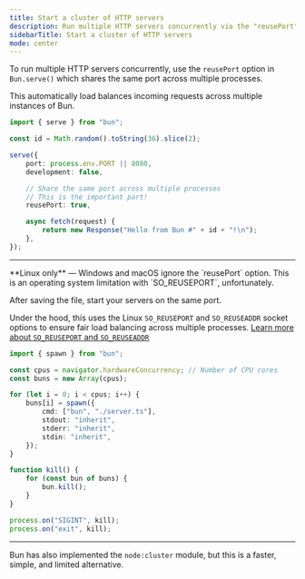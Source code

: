 ```yaml
---
title: Start a cluster of HTTP servers
description: Run multiple HTTP servers concurrently via the "reusePort" option to share the same port across multiple processes
sidebarTitle: Start a cluster of HTTP servers
mode: center
---
```


To run multiple HTTP servers concurrently, use the `reusePort` option in `Bun.serve()` which shares the same port across multiple processes.

This automatically load balances incoming requests across multiple instances of Bun.

```ts server.ts icon="/icons/typescript.svg"
import { serve } from "bun";

const id = Math.random().toString(36).slice(2);

serve({
	port: process.env.PORT || 8080,
	development: false,

	// Share the same port across multiple processes
	// This is the important part!
	reusePort: true,

	async fetch(request) {
		return new Response("Hello from Bun #" + id + "!\n");
	},
});
```

---

<Note>
	**Linux only** &mdash; Windows and macOS ignore the `reusePort` option. This is an operating
	system limitation with `SO_REUSEPORT`, unfortunately.
</Note>

After saving the file, start your servers on the same port.

Under the hood, this uses the Linux `SO_REUSEPORT` and `SO_REUSEADDR` socket options to ensure fair load balancing across multiple processes. [Learn more about `SO_REUSEPORT` and `SO_REUSEADDR`](https://lwn.net/Articles/542629/)

```ts cluster.ts icon="/icons/typescript.svg"
import { spawn } from "bun";

const cpus = navigator.hardwareConcurrency; // Number of CPU cores
const buns = new Array(cpus);

for (let i = 0; i < cpus; i++) {
	buns[i] = spawn({
		cmd: ["bun", "./server.ts"],
		stdout: "inherit",
		stderr: "inherit",
		stdin: "inherit",
	});
}

function kill() {
	for (const bun of buns) {
		bun.kill();
	}
}

process.on("SIGINT", kill);
process.on("exit", kill);
```

---

Bun has also implemented the `node:cluster` module, but this is a faster, simple, and limited alternative.
